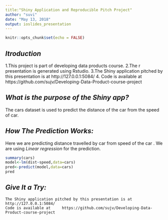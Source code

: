 ---
title:"Shiny Application and Reproducible Pitch Project"
author: "suvi"
date: "May 13, 2018"
output: ioslides_presentation
---

```{r setup, include=FALSE}
knitr::opts_chunk$set(echo = FALSE)
```

## *Itroduction*
 1.This project is part of developing data products course.
 2.The r presentation is generated using Rstudio.
 3.The Shiny application pitched by this presentation is at 
    http://127.0.0.1:5084/
 4. Code is available at https://github.com/sujv/Developing-Data-Product-course-project  



## *What is the purpose of the Shiny app?*

The cars dataset is used to predict the distance of the car from the speed of car.

## *How The Prediction Works:*
   Here we are predicting distance travelled by car from speed of the car .
   We are using *Linear regression* for the prediction.

```{r cars, echo=FALSE}
summary(cars)
model<-lm(dist~speed,data=cars)
pred<-predict(model,data=cars)
pred
```
## *Give It a Try:*
    The Shiny application pitched by this presentation is at 
    http://127.0.0.1:5084/
    Code is available at     https://github.com/sujv/Developing-Data-Product-course-project  
    











